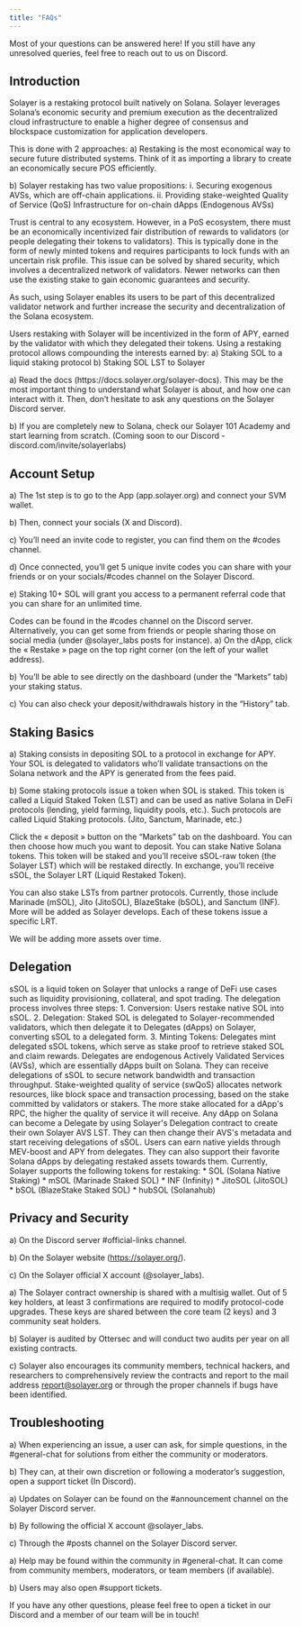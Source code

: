```yaml
---
title: "FAQs"
---
```


Most of your questions can be answered here! If you still have any unresolved queries, feel free to reach out to us on Discord.

## Introduction

<Accordion title="What is Solayer?">
  Solayer is a restaking protocol built natively on Solana. Solayer leverages Solana’s economic security and premium execution as the decentralized cloud infrastructure to enable a higher degree of consensus and blockspace customization for application developers.

  This is done with 2 approaches:
  a) Restaking is the most economical way to secure future distributed systems. Think of it as importing a library to create an economically secure POS efficiently.
  
  b) Solayer restaking has two value propositions:
  i. Securing exogenous AVSs, which are off-chain applications.
  ii. Providing stake-weighted Quality of Service (QoS) Infrastructure for on-chain dApps (Endogenous AVSs)
</Accordion>

<Accordion title="Why should I use Solayer?">
  Trust is central to any ecosystem. However, in a PoS ecosystem, there must be an economically incentivized fair distribution of rewards to validators (or people delegating their tokens to validators). This is typically done in the form of newly minted tokens and requires participants to lock funds with an uncertain risk profile. This issue can be solved by shared security, which involves a decentralized network of validators. Newer networks can then use the existing stake to gain economic guarantees and security.

  As such, using Solayer enables its users to be part of this decentralized validator network and further increase the security and decentralization of the Solana ecosystem.

  Users restaking with Solayer will be incentivized in the form of APY, earned by the validator with which they delegated their tokens. Using a restaking protocol allows compounding the interests earned by:
  a) Staking SOL to a liquid staking protocol
  b) Staking SOL LST to Solayer
</Accordion>

<Accordion title="How do I get started with Solayer?">
  a) Read the docs (https://docs.solayer.org/solayer-docs). This may be the most important thing to understand what Solayer is about, and how one can interact with it. Then, don’t hesitate to ask any questions on the Solayer Discord server.

  b) If you are completely new to Solana, check our Solayer 101 Academy and start learning from scratch. (Coming soon to our Discord - discord.com/invite/solayerlabs)
</Accordion>

## Account Setup

<Accordion title="How do I create a Solayer account?">
  a) The 1st step is to go to the App (app.solayer.org) and connect your SVM wallet.

  b) Then, connect your socials (X and Discord).

  c) You’ll need an invite code to register, you can find them on the #codes channel.

  d) Once connected, you’ll get 5 unique invite codes you can share with your friends or on your socials/#codes channel on the Solayer Discord.

  e) Staking 10+ SOL will grant you access to a permanent referral code that you can share for an unlimited time.
</Accordion>

<Accordion title="How to get Solayer Codes?">
  Codes can be found in the #codes channel on the Discord server. Alternatively, you can get some from friends or people sharing those on social media (under @solayer_labs posts for instance).
</Accordion>

<Accordion title="How to check my staking status?">
  a) On the dApp, click the « Restake » page on the top right corner (on the left of your wallet address).

  b) You’ll be able to see directly on the dashboard (under the “Markets” tab) your staking status.

  c) You can also check your deposit/withdrawals history in the “History” tab.
</Accordion>

## Staking Basics

<Accordion title="What is staking?">
  a) Staking consists in depositing SOL to a protocol in exchange for APY. Your SOL is delegated to validators who’ll validate transactions on the Solana network and the APY is generated from the fees paid.

  b) Some staking protocols issue a token when SOL is staked. This token is called a Liquid Staked Token (LST) and can be used as native Solana in DeFi protocols (lending, yield farming, liquidity pools, etc.). Such protocols are called Liquid Staking protocols. (Jito, Sanctum, Marinade, etc.)
</Accordion>

<Accordion title="How do I start staking with Solayer?">
  Click the « deposit » button on the “Markets” tab on the dashboard. You can then choose how much you want to deposit.
</Accordion>

<Accordion title="What assets can I stake with Solayer?">
  You can stake Native Solana tokens. This token will be staked and you’ll receive sSOL-raw token (the Solayer LST) which will be restaked directly. In exchange, you’ll receive sSOL, the Solayer LRT (Liquid Restaked Token).

  You can also stake LSTs from partner protocols. Currently, those include Marinade (mSOL), Jito (JitoSOL), BlazeStake (bSOL), and Sanctum (INF). More will be added as Solayer develops. Each of these tokens issue a specific LRT.

  We will be adding more assets over time.
</Accordion>

## Delegation 

<Accordion title="What is sSOL?">
sSOL is a liquid token on Solayer that unlocks a range of DeFi use cases such as liquidity provisioning, collateral, and spot trading.
</Accordion>

<Accordion title="How does the delegation process work on Solayer?">
The delegation process involves three steps:
1. Conversion: Users restake native SOL into sSOL.
2. Delegation: Staked SOL is delegated to Solayer-recommended validators, which then delegate it to Delegates (dApps) on Solayer, converting sSOL to a delegated form.
3. Minting Tokens: Delegates mint delegated sSOL tokens, which serve as stake proof to retrieve staked SOL and claim rewards.
</Accordion>

<Accordion title="What are Delegates in the Solayer ecosystem?">
Delegates are endogenous Actively Validated Services (AVSs), which are essentially dApps built on Solana. They can receive delegations of sSOL to secure network bandwidth and transaction throughput.
</Accordion>

<Accordion title="What is stake-weighted quality of service (swQoS)?">
Stake-weighted quality of service (swQoS) allocates network resources, like block space and transaction processing, based on the stake committed by validators or stakers. The more stake allocated for a dApp's RPC, the higher the quality of service it will receive.
</Accordion>

<Accordion title="How can a dApp become a Delegate on Solayer?">
Any dApp on Solana can become a Delegate by using Solayer's Delegation contract to create their own Solayer AVS LST. They can then change their AVS's metadata and start receiving delegations of sSOL.
</Accordion>

<Accordion title="What benefits do users get from delegating on Solayer?">
Users can earn native yields through MEV-boost and APY from delegates. They can also support their favorite Solana dApps by delegating restaked assets towards them.
</Accordion>

<Accordion title="What types of tokens can be restaked on Solayer?">
Currently, Solayer supports the following tokens for restaking:
* SOL (Solana Native Staking)
* mSOL (Marinade Staked SOL)
* INF (Infinity)
* JitoSOL (JitoSOL)
* bSOL (BlazeStake Staked SOL)
* hubSOL (Solanahub)
</Accordion>



## Privacy and Security

<Accordion title="Where can I find verified Solayer links?">
  a) On the Discord server #official-links channel.

  b) On the Solayer website (https://solayer.org/).

  c) On the Solayer official X account (@solayer_labs).
</Accordion>

<Accordion title="How are Solayer staking pools/users protected?">
  a) The Solayer contract ownership is shared with a multisig wallet. Out of 5 key holders, at least 3 confirmations are required to modify protocol-code upgrades. These keys are shared between the core team (2 keys) and 3 community seat holders.

  b) Solayer is audited by Ottersec and will conduct two audits per year on all existing contracts.

  c) Solayer also encourages its community members, technical hackers, and researchers to comprehensively review the contracts and report to the mail address report@solayer.org or through the proper channels if bugs have been identified.
</Accordion>

## Troubleshooting

<Accordion title="What should I do if I'm experiencing issues?">
  a) When experiencing an issue, a user can ask, for simple questions, in the #general-chat for solutions from either the community or moderators.

  b) They can, at their own discretion or following a moderator’s suggestion, open a support ticket (In Discord).
</Accordion>

<Accordion title="Where can I get updates about Solayer?">
  a) Updates on Solayer can be found on the #announcement channel on the Solayer Discord server.

  b) By following the official X account @solayer_labs.

  c) Through the #posts channel on the Solayer Discord server.
</Accordion>

<Accordion title="Where can I find more help if I need it?">
  a) Help may be found within the community in #general-chat. It can come from community members, moderators, or team members (if available).

  b) Users may also open #support tickets.
</Accordion>

If you have any other questions, please feel free to open a ticket in our Discord and a member of our team will be in touch!
